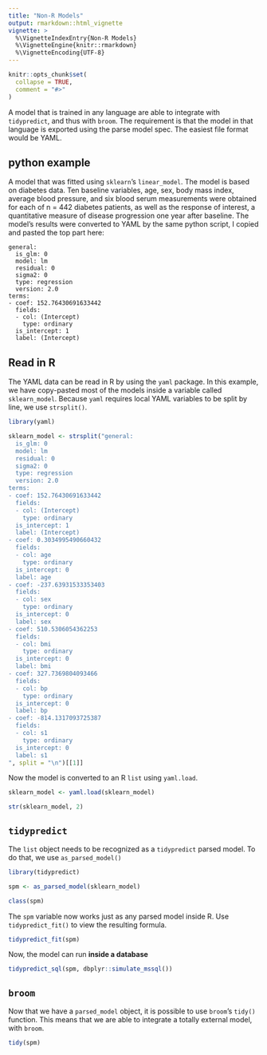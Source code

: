 ```yaml
---
title: "Non-R Models"
output: rmarkdown::html_vignette
vignette: >
  %\VignetteIndexEntry{Non-R Models}
  %\VignetteEngine{knitr::rmarkdown}
  %\VignetteEncoding{UTF-8}
---
```


```r
knitr::opts_chunk$set(
  collapse = TRUE,
  comment = "#>"
)
```

A model that is trained in any language are able to integrate with `tidypredict`, and thus with `broom`.  The requirement is that the model in that language is exported using the parse model spec.  The easiest file format would be YAML. 

## python example

A model that was fitted using `sklearn`'s `linear_model`. The model is based on diabetes data. Ten baseline variables, age, sex, body mass index, average blood pressure, and six blood serum measurements were obtained for each of n = 442 diabetes patients, as well as the response of interest, a quantitative measure of disease progression one year after baseline. The model's results were converted to YAML by the same python script, I copied and pasted the top part here:

```
general:
  is_glm: 0
  model: lm
  residual: 0
  sigma2: 0
  type: regression
  version: 2.0
terms:
- coef: 152.76430691633442
  fields:
  - col: (Intercept)
    type: ordinary
  is_intercept: 1
  label: (Intercept)
```

## Read in R

The YAML data can be read in R by using the `yaml` package.  In this example, we have copy-pasted most of the models inside a variable called `sklearn_model`. Because `yaml` requires local YAML variables to be split by line, we use `strsplit()`.

```r
library(yaml)

sklearn_model <- strsplit("general:
  is_glm: 0
  model: lm
  residual: 0
  sigma2: 0
  type: regression
  version: 2.0
terms:
- coef: 152.76430691633442
  fields:
  - col: (Intercept)
    type: ordinary
  is_intercept: 1
  label: (Intercept)
- coef: 0.3034995490660432
  fields:
  - col: age
    type: ordinary
  is_intercept: 0
  label: age
- coef: -237.63931533353403
  fields:
  - col: sex
    type: ordinary
  is_intercept: 0
  label: sex
- coef: 510.5306054362253
  fields:
  - col: bmi
    type: ordinary
  is_intercept: 0
  label: bmi
- coef: 327.7369804093466
  fields:
  - col: bp
    type: ordinary
  is_intercept: 0
  label: bp
- coef: -814.1317093725387
  fields:
  - col: s1
    type: ordinary
  is_intercept: 0
  label: s1
", split = "\n")[[1]]
```

Now the model is converted to an R `list` using `yaml.load`.
```r
sklearn_model <- yaml.load(sklearn_model)

str(sklearn_model, 2)
```

## `tidypredict`

The `list` object needs to be recognized as a `tidypredict` parsed model.  To do that, we use `as_parsed_model()`

```r
library(tidypredict)

spm <- as_parsed_model(sklearn_model)

class(spm)
```

The `spm` variable now works just as any parsed model inside R.  Use `tidypredict_fit()` to view the resulting formula.

```r
tidypredict_fit(spm)
```

Now, the model can run **inside a database**

```r
tidypredict_sql(spm, dbplyr::simulate_mssql())
```

## `broom`

Now that we have a `parsed_model` object, it is possible to use `broom`'s `tidy()` function.  This means that we are able to integrate a totally external model, with `broom`.

```r
tidy(spm)
```

